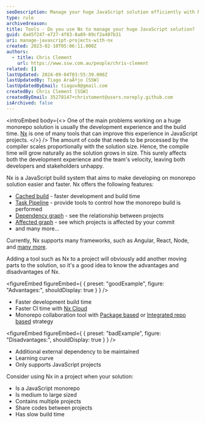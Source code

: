 ```yaml
---
seoDescription: Manage your huge JavaScript solution efficiently with Nx, a build system that accelerates development and build times, ideal for medium to large-sized monorepos.
type: rule
archivedreason:
title: Tools - Do you use Nx to manage your huge JavaScript solution?
guid: da45f247-e727-4f83-8a89-89cf2a407b31
uri: manage-javascript-projects-with-nx
created: 2023-02-10T05:06:11.000Z
authors:
  - title: Chris Clement
    url: https://www.ssw.com.au/people/chris-clement
related: []
lastUpdated: 2024-09-04T03:55:39.000Z
lastUpdatedBy: Tiago AraÃºjo [SSW]
lastUpdatedByEmail: tiagov8@gmail.com
createdBy: Chris Clement [SSW]
createdByEmail: 35278147+christoment@users.noreply.github.com
isArchived: false
---
```


<introEmbed
  body={<>
One of the main problems working on a huge monorepo solution is usually the development experience and the build time.
[Nx](https://nx.dev/) is one of many tools that can improve this experience in JavaScript projects.
  </>}
/>
The amount of code that needs to be processed by the compiler scales proportionally with the solution size. Hence, the compile time will grow naturally as the solution grows in size.
This surely affects both the development experience and the team's velocity, leaving both developers and stakeholders unhappy.

Nx is a JavaScript build system that aims to make developing on monorepo solution easier and faster.
Nx offers the following features:

* [Cached build](https://nx.dev/concepts/how-caching-works) - faster development and build time
* [Task Pipeline](https://nx.dev/concepts/task-pipeline-configuration) - provide tools to control how the monorepo build is performed
* [Dependency graph](https://nx.dev/core-features/explore-graph) - see the relationship between projects
* [Affected graph](https://nx.dev/concepts/affected) - see which projects is affected by your commit
* and many more...

Currently, Nx supports many frameworks, such as Angular, React, Node, and [many more](https://nx.dev/nx-api).

Adding a tool such as Nx to a project will obviously add another moving parts to the solution, so it's a good idea to know the advantages and disadvantages of Nx.

<figureEmbed figureEmbed={ {
  preset: "goodExample",
  figure: "Advantages:",
  shouldDisplay: true
} } />


* Faster development build time
* Faster CI time with [Nx Cloud](https://www.networkoptix.com/nx-cloud)
* Monorepo collaboration tool with [Package based](https://nx.dev/getting-started/package-based-repo-tutorial) or [Integrated repo based](https://nx.dev/getting-started/integrated-repo-tutorial) strategy

<figureEmbed figureEmbed={ {
  preset: "badExample",
  figure: "Disadvantages:",
  shouldDisplay: true
} } />


* Additional external dependency to be maintained
* Learning curve
* Only supports JavaScript projects

Consider using Nx in a project when your solution:

* Is a JavaScript monorepo
* Is medium to large sized
* Contains multiple projects
* Share codes between projects
* Has slow build time
